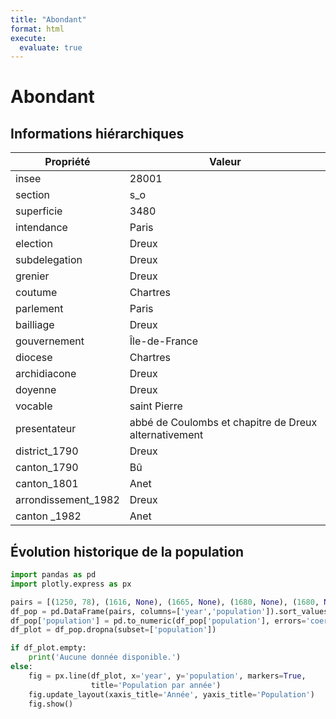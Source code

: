 ```yaml
---
title: "Abondant"
format: html
execute:
  evaluate: true
---
```


# Abondant

## Informations hiérarchiques

| Propriété | Valeur |
|---|---|
| insee | 28001 |
| section | s_o |
| superficie | 3480 |
| intendance | Paris |
| election | Dreux |
| subdelegation | Dreux |
| grenier | Dreux |
| coutume | Chartres |
| parlement | Paris |
| bailliage | Dreux |
| gouvernement | Île-de-France |
| diocese | Chartres |
| archidiacone | Dreux |
| doyenne | Dreux |
| vocable | saint Pierre |
| presentateur | abbé de Coulombs et chapitre de Dreux alternativement |
| district_1790 | Dreux |
| canton_1790 | Bû |
| canton_1801 | Anet |
| arrondissement_1982 | Dreux |
| canton _1982 | Anet |

## Évolution historique de la population


```python
import pandas as pd
import plotly.express as px

pairs = [(1250, 78), (1616, None), (1665, None), (1680, None), (1680, None), (1686, None), (1686, None), (1693, None), (1700, None), (1709, 29), (1710, None), (1713, 188), (1720, 58), (1725, 190), (1725, 513), (1726, 188), (1726, 594), (1730, None), (1735, None), (1735, None), (1735, None), (1741, None), (1743, None), (1745, None), (1745, None), (1746, None), (1746, None), (1755, None), (1755, None), (1757, None), (1757, None), (1766, 58), (1768, None), (1774, None), (1775, None), (1775, None), (1785, None), (1785, None), (1786, None), (1786, None), (1787, None), (1787, None), (1788, None), (1788, None), (1789, None), (1789, None), (1789, None), (1789, None), (1790, None), (1790, None), (1790, None), (1790, 1125), (1793, 1162), (1801, 72), (1801, None), (1801, 1176), (1806, 1217), (1820, 1144), (1826, 1160), (1831, 1140), (1836, 1146), (1841, 1132), (1846, 1180), (1851, 1185), (1856, 1067), (1861, 933), (1866, 921), (1872, 868), (1876, 879), (1881, 821), (1886, 809), (1891, 916), (1896, 744), (1901, 724), (1906, 724), (1911, 728), (1921, 622), (1926, 678), (1931, 676), (1936, 616), (1946, 728), (1954, 747), (1962, 732), (1962, 751), (1968, 815), (1975, 1017), (1982, None), (1982, None), (1982, 1314)]
df_pop = pd.DataFrame(pairs, columns=['year','population']).sort_values('year')
df_pop['population'] = pd.to_numeric(df_pop['population'], errors='coerce')
df_plot = df_pop.dropna(subset=['population'])

if df_plot.empty:
    print('Aucune donnée disponible.')
else:
    fig = px.line(df_plot, x='year', y='population', markers=True,
                  title='Population par année')
    fig.update_layout(xaxis_title='Année', yaxis_title='Population')
    fig.show()
```

